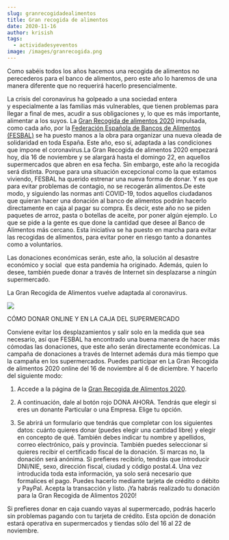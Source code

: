 ```yaml
---
slug: granrecogidadealimentos
title: Gran recogida de alimentos
date: 2020-11-16
author: krisish
tags:
  - actividadesyeventos
image: /images/granrecogida.png
---
```

Como sabéis todos los años hacemos una recogida de alimentos no perecederos para el banco de alimentos, pero este año lo haremos de una manera diferente que no requerirá hacerlo presencialmente.

La crisis del coronavirus ha golpeado a una sociedad entera y especialmente a las familias más vulnerables, que tienen problemas para llegar a final de mes, acudir a sus obligaciones y, lo que es más importante, alimentar a los suyos. La [Gran Recogida de alimentos 2020](https://www.granrecogidadealimentos.org/) impulsada, como cada año, por la [Federación Española de Bancos de Alimentos (FESBAL)](https://www.fesbal.org.es/) se ha puesto manos a la obra para organizar una nueva oleada de solidaridad en toda España. Este año, eso sí, adaptada a las condiciones que impone el coronavirus.La Gran Recogida de alimentos 2020 empezará hoy, día 16 de noviembre y se alargará hasta el domingo 22, en aquellos supermercados que abren en esa fecha. Sin embargo, este año la recogida será distinta. Porque para una situación excepcional como la que estamos viviendo, FESBAL ha querido estrenar una nueva forma de donar. Y es que para evitar problemas de contagio, no se recogerán alimentos.De este modo, y siguiendo las normas anti COVID-19, todos aquellos ciudadanos que quieran hacer una donación al banco de alimentos podrán hacerlo directamente en caja al pagar su compra. Es decir, este año no se piden paquetes de arroz, pasta o botellas de aceite, por poner algún ejemplo. Lo que se pide a la gente es que done la cantidad que desee al Banco de Alimentos más cercano. Esta iniciativa se ha puesto en marcha para evitar las recogidas de alimentos, para evitar poner en riesgo tanto a donantes como a voluntarios. 

Las donaciones económicas serán, este año, la solución al desastre económico y social  que esta pandemia ha originado. Además, quien lo desee, también puede donar a través de Internet sin desplazarse a ningún supermercado.

La Gran Recogida de Alimentos vuelve adaptada al coronavirus.

![](/images/granrecogida.png)

CÓMO DONAR ONLINE Y EN LA CAJA DEL SUPERMERCADO

Conviene evitar los desplazamientos y salir solo en la medida que sea necesario, así que FESBAL ha encontrado una buena manera de hacer más cómodas las donaciones, que este año serán directamente económicas. La campaña de donaciones a través de Internet además dura más tiempo que la campaña en los supermercados. Puedes participar en La Gran Recogida de alimentos 2020 online del 16 de noviembre al 6 de diciembre. Y hacerlo del siguiente modo:

1. Accede a la página de la [Gran Recogida de Alimentos 2020](https://www.granrecogidadealimentos.org/).

2. A continuación, dale al botón rojo DONA AHORA. Tendrás que elegir si eres un donante Particular o una Empresa. Elige tu opción.

3. Se abrirá un formulario que tendrás que completar con los siguientes datos: cuánto quieres donar (puedes elegir una cantidad libre) y elegir en concepto de qué. También debes indicar tu nombre y apellidos, correo electrónico, país y provincia. También puedes seleccionar si quieres recibir el certificado fiscal de la donación. Si marcas no, la donación será anónima. Si prefieres recibirlo, tendrás que introducir DNI/NIE, sexo, dirección fiscal, ciudad y código postal.4. Una vez introducida toda esta información, ya solo será necesario que formalices el pago. Puedes hacerlo mediante tarjeta de crédito o débito y PayPal. Acepta la transacción y listo. ¡Ya habrás realizado tu donación para la Gran Recogida de Alimentos 2020! 

Si prefieres donar en caja cuando vayas al supermercado, podrás hacerlo sin problemas pagando con tu tarjeta de crédito. Esta opción de donación estará operativa en supermercados y tiendas sólo del 16 al 22 de noviembre.